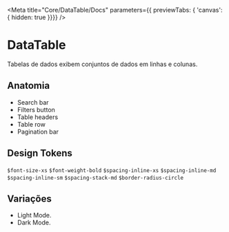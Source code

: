 
<Meta
  title="Core/DataTable/Docs"
  parameters={{ previewTabs: { 'canvas': { hidden: true }}}}
/>

# DataTable
Tabelas de dados exibem conjuntos de dados em linhas e colunas.

<Canvas>
  <DataTable
    data={users.concat(users)}
    sort={[{ id: 'id', desc: false }]}
    dataConfig={[
      { label: 'ID', value: 'id' },
      { label: 'Name', value: 'name' },
      { label: 'Username', value: 'username' },
      { label: 'Email', value: 'email' },
      { label: 'Phone', value: 'phone' },
      { label: 'Website', value: 'website' }
    ]}
  />
</Canvas>

## Anatomia
* Search bar
* Filters button
* Table headers
* Table row
* Pagination bar

## Design Tokens
`$font-size-xs`
`$font-weight-bold`
`$spacing-inline-xs`
`$spacing-inline-md`
`$spacing-inline-sm`
`$spacing-stack-md`
`$border-radius-circle`

## Variações
* Light Mode.
* Dark Mode.